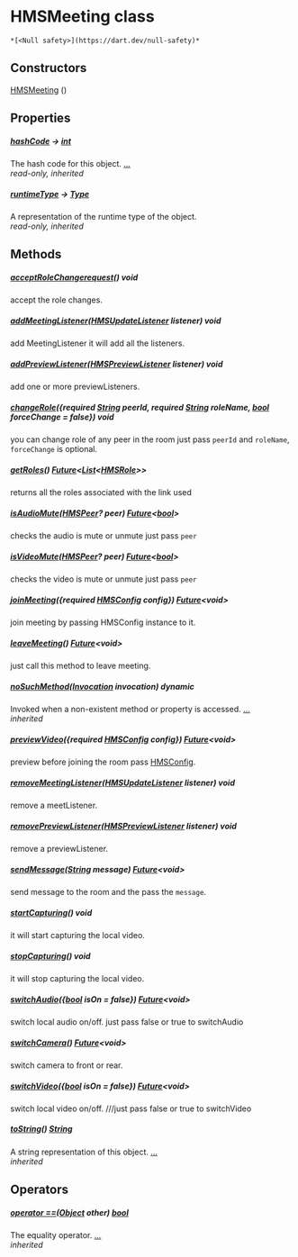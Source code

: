 # HMSMeeting class

    *[<Null safety>](https://dart.dev/null-safety)*

## Constructors

[HMSMeeting](../hmssdk_flutter/HMSMeeting/HMSMeeting) ()

## Properties

##### [hashCode](https://api.flutter.dev/flutter/dart-core/Object/hashCode.html) &#8594; [int](https://api.flutter.dev/flutter/dart-core/int-class.html)

The hash code for this object. [...](https://api.flutter.dev/flutter/dart-core/Object/hashCode.html)  
_read-only, inherited_

##### [runtimeType](https://api.flutter.dev/flutter/dart-core/Object/runtimeType.html) &#8594; [Type](https://api.flutter.dev/flutter/dart-core/Type-class.html)

A representation of the runtime type of the object.  
_read-only, inherited_

## Methods

##### [acceptRoleChangerequest](../hmssdk_flutter/HMSMeeting/acceptRoleChangerequest)() void

accept the role changes.

##### [addMeetingListener](../hmssdk_flutter/HMSMeeting/addMeetingListener)([HMSUpdateListener](../hmssdk_flutter/HMSUpdateListener-class) listener) void

add MeetingListener it will add all the listeners.

##### [addPreviewListener](../hmssdk_flutter/HMSMeeting/addPreviewListener)([HMSPreviewListener](../hmssdk_flutter/HMSPreviewListener-class) listener) void

add one or more previewListeners.

##### [changeRole](../hmssdk_flutter/HMSMeeting/changeRole)({required [String](https://api.flutter.dev/flutter/dart-core/String-class.html) peerId, required [String](https://api.flutter.dev/flutter/dart-core/String-class.html) roleName, [bool](https://api.flutter.dev/flutter/dart-core/bool-class.html) forceChange = false}) void

you can change role of any peer in the room just pass <code>peerId</code> and <code>roleName</code>, <code>forceChange</code> is optional.

##### [getRoles](../hmssdk_flutter/HMSMeeting/getRoles)() [Future](https://api.flutter.dev/flutter/dart-async/Future-class.html)&lt;[List](https://api.flutter.dev/flutter/dart-core/List-class.html)&lt;[HMSRole](../hmssdk_flutter/HMSRole-class)>>

returns all the roles associated with the link used

##### [isAudioMute](../hmssdk_flutter/HMSMeeting/isAudioMute)([HMSPeer](../hmssdk_flutter/HMSPeer-class)? peer) [Future](https://api.flutter.dev/flutter/dart-async/Future-class.html)&lt;[bool](https://api.flutter.dev/flutter/dart-core/bool-class.html)>

checks the audio is mute or unmute just pass <code>peer</code>

##### [isVideoMute](../hmssdk_flutter/HMSMeeting/isVideoMute)([HMSPeer](../hmssdk_flutter/HMSPeer-class)? peer) [Future](https://api.flutter.dev/flutter/dart-async/Future-class.html)&lt;[bool](https://api.flutter.dev/flutter/dart-core/bool-class.html)>

checks the video is mute or unmute just pass <code>peer</code>

##### [joinMeeting](../hmssdk_flutter/HMSMeeting/joinMeeting)({required [HMSConfig](../hmssdk_flutter/HMSConfig-class) config}) [Future](https://api.flutter.dev/flutter/dart-async/Future-class.html)&lt;void>

join meeting by passing HMSConfig instance to it.

##### [leaveMeeting](../hmssdk_flutter/HMSMeeting/leaveMeeting)() [Future](https://api.flutter.dev/flutter/dart-async/Future-class.html)&lt;void>

just call this method to leave meeting.

##### [noSuchMethod](https://api.flutter.dev/flutter/dart-core/Object/noSuchMethod.html)([Invocation](https://api.flutter.dev/flutter/dart-core/Invocation-class.html) invocation) dynamic

Invoked when a non-existent method or property is accessed. [...](https://api.flutter.dev/flutter/dart-core/Object/noSuchMethod.html)  
_inherited_

##### [previewVideo](../hmssdk_flutter/HMSMeeting/previewVideo)({required [HMSConfig](../hmssdk_flutter/HMSConfig-class) config}) [Future](https://api.flutter.dev/flutter/dart-async/Future-class.html)&lt;void>

preview before joining the room pass <a href="../hmssdk_flutter/HMSConfig-class">HMSConfig</a>.

##### [removeMeetingListener](../hmssdk_flutter/HMSMeeting/removeMeetingListener)([HMSUpdateListener](../hmssdk_flutter/HMSUpdateListener-class) listener) void

remove a meetListener.

##### [removePreviewListener](../hmssdk_flutter/HMSMeeting/removePreviewListener)([HMSPreviewListener](../hmssdk_flutter/HMSPreviewListener-class) listener) void

remove a previewListener.

##### [sendMessage](../hmssdk_flutter/HMSMeeting/sendMessage)([String](https://api.flutter.dev/flutter/dart-core/String-class.html) message) [Future](https://api.flutter.dev/flutter/dart-async/Future-class.html)&lt;void>

send message to the room and the pass the <code>message</code>.

##### [startCapturing](../hmssdk_flutter/HMSMeeting/startCapturing)() void

it will start capturing the local video.

##### [stopCapturing](../hmssdk_flutter/HMSMeeting/stopCapturing)() void

it will stop capturing the local video.

##### [switchAudio](../hmssdk_flutter/HMSMeeting/switchAudio)({[bool](https://api.flutter.dev/flutter/dart-core/bool-class.html) isOn = false}) [Future](https://api.flutter.dev/flutter/dart-async/Future-class.html)&lt;void>

switch local audio on/off.
just pass false or true to switchAudio

##### [switchCamera](../hmssdk_flutter/HMSMeeting/switchCamera)() [Future](https://api.flutter.dev/flutter/dart-async/Future-class.html)&lt;void>

switch camera to front or rear.

##### [switchVideo](../hmssdk_flutter/HMSMeeting/switchVideo)({[bool](https://api.flutter.dev/flutter/dart-core/bool-class.html) isOn = false}) [Future](https://api.flutter.dev/flutter/dart-async/Future-class.html)&lt;void>

switch local video on/off.
///just pass false or true to switchVideo

##### [toString](https://api.flutter.dev/flutter/dart-core/Object/toString.html)() [String](https://api.flutter.dev/flutter/dart-core/String-class.html)

A string representation of this object. [...](https://api.flutter.dev/flutter/dart-core/Object/toString.html)  
_inherited_

## Operators

##### [operator ==](https://api.flutter.dev/flutter/dart-core/Object/operator_equals.html)([Object](https://api.flutter.dev/flutter/dart-core/Object-class.html) other) [bool](https://api.flutter.dev/flutter/dart-core/bool-class.html)

The equality operator. [...](https://api.flutter.dev/flutter/dart-core/Object/operator_equals.html)  
_inherited_
